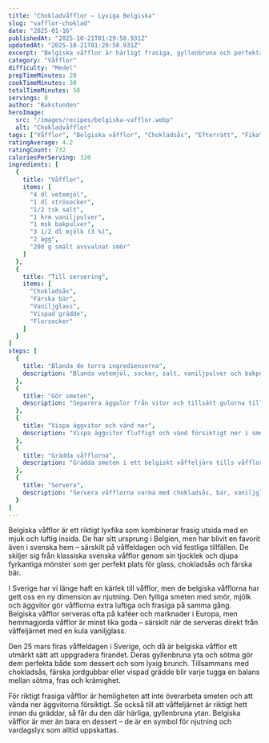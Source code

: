 ```yaml
---
title: "Chokladvåfflor – Lyxiga Belgiska"
slug: "vafflor-choklad"
date: "2025-01-16"
publishedAt: "2025-10-21T01:29:58.931Z"
updatedAt: "2025-10-21T01:29:58.931Z"
excerpt: "Belgiska våfflor är härligt frasiga, gyllenbruna och perfekta att njuta med glass, bär eller chokladsås. Ett enkelt recept för lyxig fika eller våffeldagen! Perfekt till helgen!"
category: "Våfflor"
difficulty: "Medel"
prepTimeMinutes: 20
cookTimeMinutes: 30
totalTimeMinutes: 50
servings: 8
author: "Bakstunden"
heroImage:
  src: "/images/recipes/belgiska-vafflor.webp"
  alt: "Chokladvåfflor"
tags: ["Våfflor", "Belgiska våfflor", "Chokladsås", "Efterrätt", "Fika"]
ratingAverage: 4.2
ratingCount: 732
caloriesPerServing: 320
ingredients: [
  {
    title: "Våfflor",
    items: [
      "4 dl vetemjöl",
      "1 dl strösocker",
      "1/2 tsk salt",
      "1 krm vaniljpulver",
      "1 msk bakpulver",
      "3 1/2 dl mjölk (3 %)",
      "2 ägg",
      "200 g smält avsvalnat smör"
    ]
  },
  {
    title: "Till servering",
    items: [
      "Chokladsås",
      "Färska bär",
      "Vaniljglass",
      "Vispad grädde",
      "Florsocker"
    ]
  }
]
steps: [
  {
    title: "Blanda de torra ingredienserna",
    description: "Blanda vetemjöl, socker, salt, vaniljpulver och bakpulver i en stor bunke."
  },
  {
    title: "Gör smeten",
    description: "Separera äggulor från vitor och tillsätt gulorna tillsammans med mjölk. Rör till en jämn smet och blanda sedan i det smälta, avsvalnade smöret."
  },
  {
    title: "Vispa äggvitor och vänd ner",
    description: "Vispa äggvitor fluffigt och vänd försiktigt ner i smeten för extra luftiga våfflor."
  },
  {
    title: "Grädda våfflorna",
    description: "Grädda smeten i ett belgiskt våffeljärn tills våfflorna är gyllenbruna och frasiga."
  },
  {
    title: "Servera",
    description: "Servera våfflorna varma med chokladsås, bär, vaniljglass eller vispad grädde. Pudra gärna över lite florsocker."
  }
]
---
```


Belgiska våfflor är ett riktigt lyxfika som kombinerar frasig utsida med en mjuk och luftig insida. De har sitt ursprung i Belgien, men har blivit en favorit även i svenska hem – särskilt på våffeldagen och vid festliga tillfällen. De skiljer sig från klassiska svenska våfflor genom sin tjocklek och djupa fyrkantiga mönster som ger perfekt plats för glass, chokladsås och färska bär.

I Sverige har vi länge haft en kärlek till våfflor, men de belgiska våfflorna har gett oss en ny dimension av njutning. Den fylliga smeten med smör, mjölk och äggvitor gör våfflorna extra luftiga och frasiga på samma gång. Belgiska våfflor serveras ofta på kaféer och marknader i Europa, men hemmagjorda våfflor är minst lika goda – särskilt när de serveras direkt från våffeljärnet med en kula vaniljglass.

Den 25 mars firas våffeldagen i Sverige, och då är belgiska våfflor ett utmärkt sätt att uppgradera firandet. Deras gyllenbruna yta och sötma gör dem perfekta både som dessert och som lyxig brunch. Tillsammans med chokladsås, färska jordgubbar eller vispad grädde blir varje tugga en balans mellan sötma, fras och krämighet.

För riktigt frasiga våfflor är hemligheten att inte överarbeta smeten och att vända ner äggvitorna försiktigt. Se också till att våffeljärnet är riktigt hett innan du gräddar, så får du den där härliga, gyllenbruna ytan. Belgiska våfflor är mer än bara en dessert – de är en symbol för njutning och vardagslyx som alltid uppskattas.
